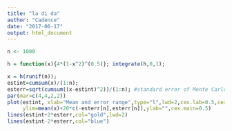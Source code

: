 ```yaml
---
title: "la di da"
author: "Cadence"
date: "2017-06-17"
output: html_document
---
```



``` r
n <- 1000

h = function(x){4*(1-x^2)^(0.5)}; integrate(h,0,1);

x = h(runif(n));
estint=cumsum(x)/(1:n);
esterr=sqrt(cumsum((x-estint)^2))/(1:n); #standard error of Monte Carlo integral
par(mar=c(4,4,2,2))
plot(estint, xlab="Mean and error range",type="l",lwd=2,cex.lab=0.5,cex.axis=0.5,
     ylim=mean(x)+20*c(-esterr[n],esterr[n]),ylab="",cex.main=0.5)
lines(estint+2*esterr,col="gold",lwd=2)
lines(estint-2*esterr,col="blue")
```